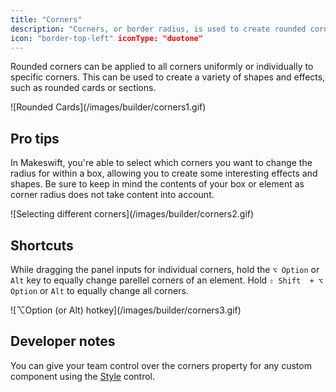 ```yaml
---
title: "Corners"
description: "Corners, or border radius, is used to create rounded corners on elements by defining the radius of the element's corners."
icon: "border-top-left" iconType: "duotone"
---
```


Rounded corners can be applied to all corners uniformly or individually to specific corners. This can be used to create a variety of shapes and effects, such as rounded cards or sections.

<Frame>![Rounded Cards](/images/builder/corners1.gif)</Frame>

## Pro tips

In Makeswift, you're able to select which corners you want to change the radius for within a box, allowing you to create some interesting effects and shapes. Be sure to keep in mind the contents of your box or element as corner radius does not take content into account.

<Frame>![Selecting different corners](/images/builder/corners2.gif)</Frame>

## Shortcuts

While dragging the panel inputs for individual corners, hold the `⌥ Option` or `Alt` key to equally change parellel corners of an element. Hold `⇧ Shift  + ⌥ Option` or `Alt` to equally change all corners.

<Frame>![⌥Option (or Alt) hotkey](/images/builder/corners3.gif)</Frame>

## Developer notes

You can give your team control over the corners property for any custom component using the [Style](/developer/reference/controls/style) control.
